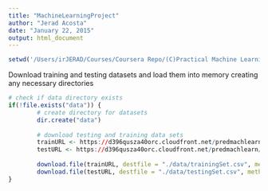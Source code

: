 ```yaml
---
title: "MachineLearningProject"
author: "Jerad Acosta"
date: "January 22, 2015"
output: html_document
---
```


```r
setwd('/Users/irJERAD/Courses/Coursera Repo/(C)Practical Machine Learning/PracticalMachineLearning')
```

Download training and testing datasets and load them into memory
creating any necessary directories
```r
# check if data directory exists
if(!file.exists("data")) {
        # create directory for datasets 
        dir.create("data")
        
        # download testing and training data sets
        trainURL <- https://d396qusza40orc.cloudfront.net/predmachlearn/pml-training.csv
        testURL <- https://d396qusza40orc.cloudfront.net/predmachlearn/pml-testing.csv
        
        download.file(trainURL, destfile = "./data/trainingSet.csv", method = "curl")
        download.file(testURL, destfile = "./data/testingSet.csv", method = "curl")
}
```
